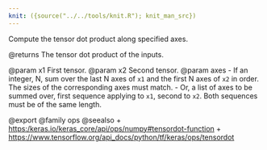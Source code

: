 ```yaml
---
knit: ({source("../../tools/knit.R"); knit_man_src})
---
```

Compute the tensor dot product along specified axes.

@returns
    The tensor dot product of the inputs.

@param x1 First tensor.
@param x2 Second tensor.
@param axes
- If an integer, N, sum over the last N axes of `x1` and the
        first N axes of `x2` in order. The sizes of the corresponding
        axes must match.
      - Or, a list of axes to be summed over, first sequence applying
        to `x1`, second to `x2`. Both sequences must be of the
        same length.

@export
@family ops
@seealso
+ <https:/keras.io/keras_core/api/ops/numpy#tensordot-function>
+ <https://www.tensorflow.org/api_docs/python/tf/keras/ops/tensordot>
